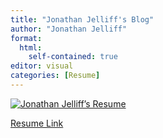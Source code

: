 ```yaml
---
title: "Jonathan Jelliff's Blog"
author: "Jonathan Jelliff"
format: 
  html:
    self-contained: true
editor: visual
categories: [Resume]
---
```


[![Jonathan Jelliff's Resume](resume.jpg)](https://www.dropbox.com/scl/fi/43uazo3iy3gyjypnhsdeo/resume.jpg?rlkey=pze5bk7efh0ljgyexw1l6u3yt&dl=0)

[Resume Link](https://www.dropbox.com/scl/fi/43uazo3iy3gyjypnhsdeo/resume.jpg?rlkey=pze5bk7efh0ljgyexw1l6u3yt&dl=0)
